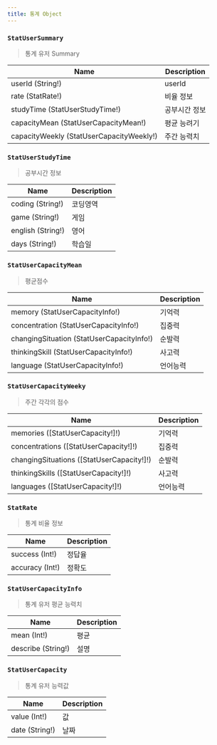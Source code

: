 ```yaml
---
title: 통계 Object
---
```



### `StatUserSummary`
> 통계 유저 Summary

| Name | Description |
| -------- | -------- | 
| userId (String!)  | userId  | 
| rate (StatRate!) | 비율 정보
| studyTime (StatUserStudyTime!) | 공부시간 정보
| capacityMean (StatUserCapacityMean!) | 평균 능려기
| capacityWeekly (StatUserCapacityWeekly!) | 주간 능력치


### `StatUserStudyTime`
> 공부시간 정보

| Name | Description |
| -------- | -------- | 
| coding (String!)  | 코딩영역  | 
| game (String!) | 게임
| english (String!) | 영어
| days (String!) | 학습일



### `StatUserCapacityMean`
> 평균점수

| Name | Description |
| -------- | -------- | 
| memory (StatUserCapacityInfo!)  | 기억력  | 
| concentration (StatUserCapacityInfo!) | 집중력
| changingSituation (StatUserCapacityInfo!) | 순발력
| thinkingSkill (StatUserCapacityInfo!) | 사고력
| language (StatUserCapacityInfo!) | 언어능력


### `StatUserCapacityWeeky`
> 주간 각각의 점수

| Name | Description |
| -------- | -------- | 
| memories ([StatUserCapacity!]!)  | 기억력  | 
| concentrations ([StatUserCapacity!]!)  | 집중력
| changingSituations ([StatUserCapacity!]!) | 순발력
| thinkingSkills ([StatUserCapacity!]!)  | 사고력
| languages ([StatUserCapacity!]!)  | 언어능력

### `StatRate`
> 통계 비율 정보

| Name | Description |
| -------- | -------- | 
| success (Int!)  | 정답율 
| accuracy (Int!)  | 정확도


### `StatUserCapacityInfo`
> 통계 유저 평균 능력치 

| Name | Description |
| -------- | -------- | 
| mean (Int!)  | 평균 
| describe (String!)  | 설명


### `StatUserCapacity`
> 통계 유저 능력값

| Name | Description |
| -------- | -------- | 
| value (Int!)  | 값 
| date (String!)  | 날짜
